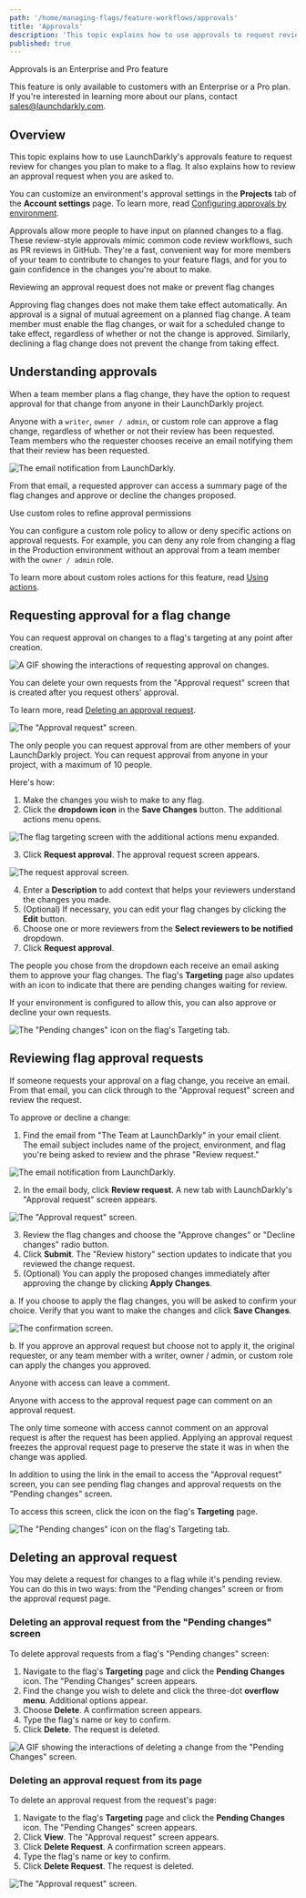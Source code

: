 ```yaml
---
path: '/home/managing-flags/feature-workflows/approvals'
title: 'Approvals'
description: 'This topic explains how to use approvals to request review for changes and review pending changes to flags.'
published: true
---
```


<Callout intent="info">
<CalloutTitle>Approvals is an Enterprise and Pro feature</CalloutTitle>
<CalloutDescription>

This feature is only available to customers with an Enterprise or a Pro plan. If you're interested in learning
more about our plans, contact [sales@launchdarkly.com](https://launchdarkly.com/contact-sales/).

</CalloutDescription>
</Callout>

## Overview

This topic explains how to use LaunchDarkly's approvals feature to request review for changes you plan to make to a flag. It also explains how to review an approval request when you are asked to.

You can customize an environment's approval settings in the **Projects** tab of the **Account settings** page. To learn more, read [Configuring approvals by environment](/home/managing-flags/feature-workflows/environment-approvals).

Approvals allow more people to have input on planned changes to a flag. These review-style approvals mimic common code review workflows, such as PR reviews in GitHub. They're a fast, convenient way for more members of your team to contribute to changes to your feature flags, and for you to gain confidence in the changes you're about to make.

<Callout intent="info">
<CalloutTitle>Reviewing an approval request does not make or prevent flag changes</CalloutTitle>
<CalloutDescription>

Approving flag changes does not make them take effect automatically. An approval is a signal of mutual agreement on a planned flag change. A team member must enable the flag changes, or wait for a scheduled change to take effect, regardless of whether or not the change is approved. Similarly, declining a flag change does not prevent the change from taking effect.

</CalloutDescription>
</Callout>

## Understanding approvals

When a team member plans a flag change, they have the option to request approval for that change from anyone in their LaunchDarkly project. 

Anyone with a `writer`, `owner / admin`, or custom role can approve a flag change, regardless of whether or not their review has been requested. Team members who the requester chooses receive an email notifying them that their review has been requested.

![The email notification from LaunchDarkly.](../../images/approvals-email.png)

From that email, a requested approver can access a summary page of the flag changes and approve or decline the changes proposed.

<Callout intent="info">
<CalloutTitle>Use custom roles to refine approval permissions</CalloutTitle>
<CalloutDescription>

You can configure a custom role policy to allow or deny specific actions on approval requests. For example, you can deny any role from changing a flag in the Production environment without an approval from a team member with the `owner / admin` role.

To learn more about custom roles actions for this feature, read [Using actions](/home/account-security/custom-roles/actions).

</CalloutDescription>
</Callout>

## Requesting approval for a flag change

You can request approval on changes to a flag's targeting at any point after creation. 

![A GIF showing the interactions of requesting approval on changes.](../../images/approvals-requesting-approval.gif)

You can delete your own requests from the "Approval request" screen that is created after you request others' approval.

To learn more, read [Deleting an approval request](#deleting-a-change-request).

![The "Approval request" screen.](../../images/approvals-approval-screen.png)

The only people you can request approval from are other members of your LaunchDarkly project. You can request approval from anyone in your project, with a maximum of 10 people.

Here's how:

1. Make the changes you wish to make to any flag. 
2. Click the **dropdown icon** in the **Save Changes** button. The additional actions menu opens.

![The flag targeting screen with the additional actions menu expanded.](../../images/approvals-request-dropdown.png)

3. Click **Request approval**. The approval request screen appears.

![The request approval screen.](../../images/approvals-request.png)

4. Enter a **Description** to add context that helps your reviewers understand the changes you made.
5. (Optional) If necessary, you can edit your flag changes by clicking the **Edit** button.
6. Choose one or more reviewers from the **Select reviewers to be notified** dropdown.
7. Click **Request approval**.

The people you chose from the dropdown each receive an email asking them to approve your flag changes. The flag's **Targeting** page also updates with an icon to indicate that there are pending changes waiting for review.

If your environment is configured to allow this, you can also approve or decline your own requests.

![The "Pending changes" icon on the flag's Targeting tab.](../../images/workflows-pending-changes-callout.png)

## Reviewing flag approval requests

If someone requests your approval on a flag change, you  receive an email. From that email, you can click through to the "Approval request" screen and review the request.

To approve or decline a change:

1. Find the email from "The Team at LaunchDarkly" in your email client. The email subject includes name of the project, environment, and flag you're being asked to review and the phrase "Review request."

![The email notification from LaunchDarkly.](../../images/approvals-email.png)

2. In the email body, click **Review request**. A new tab with LaunchDarkly's "Approval request" screen appears.

![The "Approval request" screen.](../../images/approvals-approval-screen.png)

3. Review the flag changes and choose the "Approve changes" or "Decline changes" radio button.
4. Click **Submit**. The "Review history" section updates to indicate that you reviewed the change request.
5. (Optional) You can apply the proposed changes immediately after approving the change by clicking **Apply Changes**.
  
  a. If you choose to apply the flag changes, you will be asked to confirm your choice. Verify that you want to make the changes and click **Save Changes**.

  ![The confirmation screen.](../../images/approvals-applying-changes.png)

  b. If you approve an approval request but choose not to apply it, the original requester, or any team member with a writer, owner / admin, or custom role can apply the  changes you approved.

<Callout intent="info">
<CalloutTitle>Anyone with access can leave a comment.</CalloutTitle>
<CalloutDescription>

Anyone with access to the approval request page can comment on an approval request. 

The only time someone with access cannot comment on an approval request is after the request has been applied. Applying an approval request freezes the approval request page to preserve the state it was in when the change was applied.

</CalloutDescription>
</Callout>

In addition to using the link in the email to access the "Approval request" screen, you can see pending flag changes and approval requests on the "Pending changes" screen. 

To access this screen, click the icon on the flag's **Targeting** page.

![The "Pending changes" icon on the flag's Targeting tab.](../../images/workflows-pending-changes-callout.png)

## Deleting an approval request

You may delete a request for changes to a flag while it's pending review. You can do this in two ways: from the 
"Pending changes" screen or from the approval request page.

### Deleting an approval request from the "Pending changes" screen

To delete approval requests from a flag's "Pending changes" screen:

1. Navigate to the flag's **Targeting** page and click the **Pending Changes** icon. The "Pending Changes" screen appears. 
2. Find the change you wish to delete and click the three-dot **overflow menu**. Additional options appear.
3. Choose **Delete**. A confirmation screen appears.
4. Type the flag's name or key to confirm. 
5. Click **Delete**. The request is deleted.

![A GIF showing the interactions of deleting a change from the "Pending Changes" screen.](../../images/approvals-delete-from-pending-changes.gif)

### Deleting an approval request from its page

To delete an approval request from the request's page:

1. Navigate to the flag's **Targeting** page and click the **Pending Changes** icon. The "Pending Changes" screen appears. 
2. Click **View**. The "Approval request" screen appears.
3. Click **Delete Request**. A confirmation screen appears.
4. Type the flag's name or key to confirm. 
5. Click **Delete Request**. The request is deleted.

![The "Approval request" screen.](../../images/approvals-approval-screen.png)

